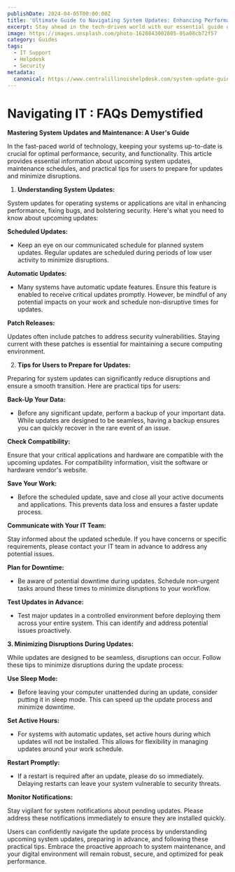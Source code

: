 ```yaml
---
publishDate: 2024-04-05T00:00:00Z
title: 'Ultimate Guide to Navigating System Updates: Enhancing Performance & Security'
excerpt: Stay ahead in the tech-driven world with our essential guide on system updates and maintenance. Discover key insights on scheduled updates, automatic patch releases, and practical tips for minimizing disruptions. Learn how to prepare for system changes and maintain peak performance and security. Perfect for users looking to optimize their digital environment.
image: https://images.unsplash.com/photo-1620843002805-05a08cb72f57
category: Guides
tags:
  - IT Support
  - Helpdesk
  - Security
metadata:
  canonical: https://www.centralillinoishelpdesk.com/system-update-guide/
---
```



# Navigating IT : FAQs Demystified

**Mastering System Updates and Maintenance: A User's Guide**

In the fast-paced world of technology, keeping your systems up-to-date is crucial for optimal performance, security, and functionality. This article provides essential information about upcoming system updates, maintenance schedules, and practical tips for users to prepare for updates and minimize disruptions.

1. **Understanding System Updates:**

System updates for operating systems or applications are vital in enhancing performance, fixing bugs, and bolstering security. Here's what you need to know about upcoming updates:

**Scheduled Updates:**

- Keep an eye on our communicated schedule for planned system updates. Regular updates are scheduled during periods of low user activity to minimize disruptions.

**Automatic Updates:**

- Many systems have automatic update features. Ensure this feature is enabled to receive critical updates promptly. However, be mindful of any potential impacts on your work and schedule non-disruptive times for updates.

**Patch Releases:**

Updates often include patches to address security vulnerabilities. Staying current with these patches is essential for maintaining a secure computing environment.

2. **Tips for Users to Prepare for Updates:**

Preparing for system updates can significantly reduce disruptions and ensure a smooth transition. Here are practical tips for users:

**Back-Up Your Data:**

- Before any significant update, perform a backup of your important data. While updates are designed to be seamless, having a backup ensures you can quickly recover in the rare event of an issue.

**Check Compatibility:**

Ensure that your critical applications and hardware are compatible with the upcoming updates. For compatibility information, visit the software or hardware vendor's website.

**Save Your Work:**

- Before the scheduled update, save and close all your active documents and applications. This prevents data loss and ensures a faster update process.

**Communicate with Your IT Team:**

Stay informed about the updated schedule. If you have concerns or specific requirements, please contact your IT team in advance to address any potential issues.

**Plan for Downtime:**

- Be aware of potential downtime during updates. Schedule non-urgent tasks around these times to minimize disruptions to your workflow.

**Test Updates in Advance:**

- Test major updates in a controlled environment before deploying them across your entire system. This can identify and address potential issues proactively.

**3. Minimizing Disruptions During Updates:**

While updates are designed to be seamless, disruptions can occur. Follow these tips to minimize disruptions during the update process:

**Use Sleep Mode:**

- Before leaving your computer unattended during an update, consider putting it in sleep mode. This can speed up the update process and minimize downtime.

**Set Active Hours:**

- For systems with automatic updates, set active hours during which updates will not be installed. This allows for flexibility in managing updates around your work schedule.

**Restart Promptly:**

- If a restart is required after an update, please do so immediately. Delaying restarts can leave your system vulnerable to security threats.

**Monitor Notifications:**

Stay vigilant for system notifications about pending updates. Please address these notifications immediately to ensure they are installed quickly.

Users can confidently navigate the update process by understanding upcoming system updates, preparing in advance, and following these practical tips. Embrace the proactive approach to system maintenance, and your digital environment will remain robust, secure, and optimized for peak performance.
